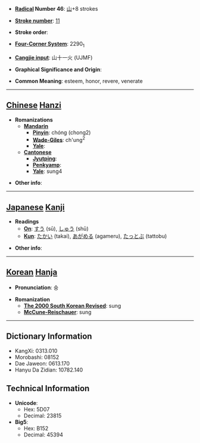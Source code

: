 * '''[[Wiktionary:Chinese radical index| Radical]] Number 46''': [[Wiktionary:Chinese radical index 山|山]]+8 strokes

* '''[[Wiktionary:Chinese total strokes index|Stroke number]]''': [[Wiktionary:Chinese total strokes index 11|11]]

* '''Stroke order''': 

* '''[[Wiktionary:Chinese four corner index|Four-Corner System]]''': 2290<sub>1</sub>

* '''[[Wiktionary:Chinese Cangjie index|Cangjie input]]''': 山十一火 (UJMF)

* '''Graphical Significance and Origin''': 

* '''Common Meaning''': esteem, honor, revere, venerate

----

== [[Chinese]] [[Hanzi]] ==

* '''Romanizations'''
** '''[[Mandarin]]'''
*** '''[[Pinyin]]''': chóng (chong2)
*** '''[[Wade-Giles]]''': ch'ung<sup>2</sup>
*** '''[[Yale]]''': 
** '''[[Cantonese]]'''
*** '''[[Jyutping]]''':
*** '''[[Penkyamp]]''': 
*** '''[[Yale]]''': sung4

* '''Other info''': 

----

== [[Japanese]] [[Kanji]] ==

* '''Readings'''
** '''[[On]]''': [[すう]] (sū), [[しゅう]] (shū)
** '''[[Kun]]''': [[たかい]] (takai), [[あがめる]] (agameru), [[たっとぶ]] (tattobu)

* '''Other info''':  

----

== [[Korean]] [[Hanja]] ==

* '''Pronunciation''': 숭

* '''Romanization'''
** '''[[The 2000 South Korean Revised Romanization|The 2000 South Korean Revised]]''': sung
** '''[[McCune-Reischauer]]''': sung

----

== Dictionary Information ==

* KangXi: 0313.010
* Morobashi: 08152
* Dae Jaweon: 0613.170
* Hanyu Da Zidian: 10782.140

== Technical Information ==

* '''Unicode''':
** Hex: 5D07
** Decimal: 23815
* '''Big5''':
** Hex: B152
** Decimal: 45394